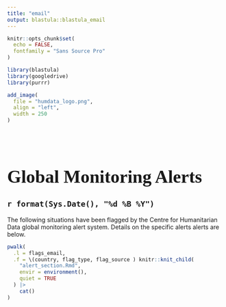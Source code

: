 ```yaml
---
title: "email"
output: blastula::blastula_email
---
```


<style type ="text/css">
h1.title {
  font-family: Arvo
}

h1 {
  font-family: Arvo;
  font-size: 42px;
  margin-top: 100px
}

h2 {
  font-family: Arvo
}

h3 {
  font-family: Arvo
}

</style>
```r
knitr::opts_chunk$set(
  echo = FALSE,
  fontfamily = "Sans Source Pro"
)

library(blastula)
library(googledrive)
library(purrr)
```

```r
add_image(
  file = "humdata_logo.png",
  align = "left",
  width = 250
)
```

# Global Monitoring Alerts
## `r format(Sys.Date(), "%d %B %Y")`

The following situations have been flagged by the
Centre for Humanitarian Data global monitoring alert system. Details on the
specific alerts alerts are below.


```r

pwalk(
  .l = flags_email,
  .f = \(country, flag_type, flag_source ) knitr::knit_child(
    "alert_section.Rmd",
    envir = environment(),
    quiet = TRUE
  ) |>
    cat()
)
```
